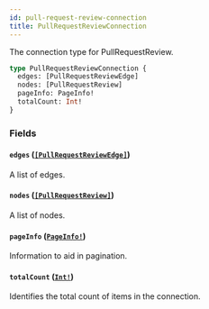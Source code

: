 ```yaml
---
id: pull-request-review-connection
title: PullRequestReviewConnection
---
```


The connection type for PullRequestReview.

```graphql
type PullRequestReviewConnection {
  edges: [PullRequestReviewEdge]
  nodes: [PullRequestReview]
  pageInfo: PageInfo!
  totalCount: Int!
}
```

### Fields

#### `edges` ([`[PullRequestReviewEdge]`](/docs/api/objects/pull-request-review-edge))

A list of edges.

#### `nodes` ([`[PullRequestReview]`](/docs/api/objects/pull-request-review))

A list of nodes.

#### `pageInfo` ([`PageInfo!`](/docs/api/objects/page-info))

Information to aid in pagination.

#### `totalCount` ([`Int!`](/docs/api/scalars/int))

Identifies the total count of items in the connection.
